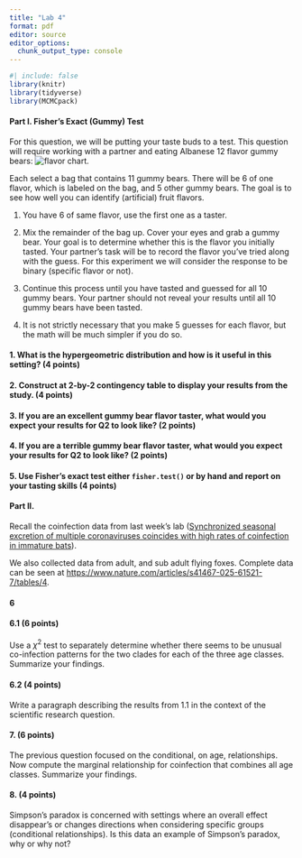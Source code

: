 ```yaml
---
title: "Lab 4"
format: pdf
editor: source
editor_options: 
  chunk_output_type: console
---
```


```r
#| include: false
library(knitr)
library(tidyverse)
library(MCMCpack)

```


#### Part I. Fisher's Exact (Gummy) Test

For this question, we will be putting your taste buds to a test. This question will require working with a partner and eating Albanese 12 flavor gummy bears: ![flavor chart](https://www.allpackchina.com/wp-content/uploads/2024/07/Gummy-Bear-Flavors.jpg).

Each select a bag that contains 11 gummy bears. There will be 6 of one flavor, which is labeled on the bag, and 5 other gummy bears. The goal is to see how well you can identify (artificial) fruit flavors.

1. You have 6 of same flavor, use the first one as a taster.

2. Mix the remainder of the bag up. Cover your eyes and grab a gummy bear. Your goal is to determine whether this is the flavor you initially tasted. Your partner's task will be to record the flavor you've tried along with the guess. For this experiment we will consider the response to be binary (specific flavor or not).

3. Continue this process until you have tasted and guessed for all 10 gummy bears. Your partner should not reveal your results until all 10 gummy bears have been tasted.

4. It is not strictly necessary that you make 5 guesses for each flavor, but the math will be much simpler if you do so.


#### 1. What is the hypergeometric distribution and how is it useful in this setting? (4 points)

#### 2. Construct at 2-by-2 contingency table to display your results from the study.  (4 points)

#### 3. If you are an excellent gummy bear flavor taster, what would you expect your results for Q2 to look like?  (2 points)

#### 4. If you are a terrible gummy bear flavor taster, what would you expect your results for Q2 to look like?  (2 points)

#### 5. Use Fisher's exact test either `fisher.test()` or by hand and report on your tasting skills  (4 points)


#### Part II. 
Recall the coinfection data from last week's lab ([Synchronized seasonal excretion of multiple coronaviruses coincides with high rates of coinfection in immature bats](https://www.nature.com/articles/s41467-025-61521-7)). 

We also collected data from adult, and sub adult flying foxes.  Complete data can be seen at [https://www.nature.com/articles/s41467-025-61521-7/tables/4](https://www.nature.com/articles/s41467-025-61521-7/tables/4).

#### 6 

#### 6.1 (6 points)

Use a $\chi^2$ test to separately determine whether there seems to be unusual co-infection patterns for the two clades for each of the three age classes. Summarize your findings.

#### 6.2 (4 points)

Write a paragraph describing the results from 1.1 in the context of the scientific research question.

#### 7. (6 points)

The previous question focused on the conditional, on age, relationships. Now compute the marginal relationship for coinfection that combines all age classes. Summarize your findings. 

#### 8. (4 points)

Simpson's paradox is concerned with settings where an overall effect disappear's or changes directions when considering specific groups (conditional relationships). Is this data an example of Simpson's paradox, why or why not?